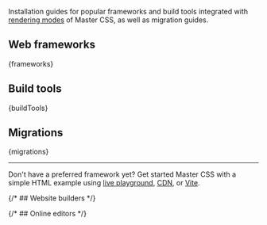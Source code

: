 
Installation guides for popular frameworks and build tools integrated with [rendering modes](/docs/rendering-modes) of Master CSS, as well as migration guides.

## Web frameworks
<IconButtons url="/docs/installation">
    {frameworks}
</IconButtons>

## Build tools
<IconButtons url="/docs/installation">
    {buildTools}
</IconButtons>

## Migrations
<IconButtons url="/docs/installation">
    {migrations}
</IconButtons>

---

Don't have a preferred framework yet? Get started Master CSS with a simple HTML example using [live playground](/play), [CDN](/docs/installation/cdn), or [Vite](/docs/installation/vite).

{/* ## Website builders */}

{/* ## Online editors */}